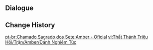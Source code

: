 {{Genius Invokation TCG Stage
|title        = Amber: Serious
|type         = Serious Showdown
|group        = Invitation Board
|character    = Amber
|requirement  = 7
|introduction = "Gah! I didn't know there were so many complicated techniques at play here! Well, time for me to give it all I've got!"<br>{{Color|bp|Special Rule: "Amber" starts with the Talent Card "Bunny Triggered" equipped.}}
|objective_1  = Achieve victory
|reward_1     = Lucky Coin*1000
|lineup       = Amber;Eula;Collei
|action       = Bunny Triggered;Bunny Triggered;Capricious Visage;Capricious Visage;Sacrificial Bow;Sacrificial Bow;Witch's Scorching Hat;Witch's Scorching Hat;Rana;Rana;Tandoori Roast Chicken;Tandoori Roast Chicken;Butter Crab;Butter Crab;Red Feather Fan;Red Feather Fan;Chinju Forest;Chinju Forest;Treasure-Seeking Seelie;Treasure-Seeking Seelie;Kid Kujirai;Kid Kujirai;The Bestest Travel Companion!;The Bestest Travel Companion!;Toss-Up;Toss-Up;Changing Shifts;Changing Shifts;Liu Su;Liu Su
}}

==Dialogue==
{{Transclude|Genius Invokation TCG/Stage/Amber|Serious Showdown}}

==Change History==
{{Change History|3.7}}

[[pt-br:Chamado Sagrado dos Sete:Amber - Oficial]]
[[vi:Thất Thánh Triệu Hồi/Trận/Amber/Đánh Nghiêm Túc]]